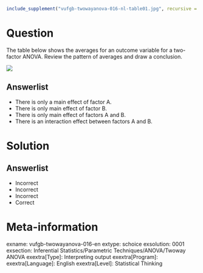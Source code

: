```r
include_supplement("vufgb-twowayanova-016-nl-table01.jpg", recursive = TRUE)
```

Question
========

The table below shows the averages for an outcome variable for a two-factor ANOVA. Review the pattern of averages and draw a conclusion.

![](vufgb-twowayanova-016-nl-table01.jpg)
  
Answerlist
----------
* There is only a main effect of factor A.
* There is only main effect of factor B.
* There is only main effect of factors A and B.
* There is an interaction effect between factors A and B.

Solution
========

Answerlist
----------
* Incorrect
* Incorrect
* Incorrect
* Correct

Meta-information
================
exname: vufgb-twowayanova-016-en
extype: schoice
exsolution: 0001
exsection: Inferential Statistics/Parametric Techniques/ANOVA/Twoway ANOVA
exextra[Type]: Interpreting output
exextra[Program]: 
exextra[Language]: English
exextra[Level]: Statistical Thinking

